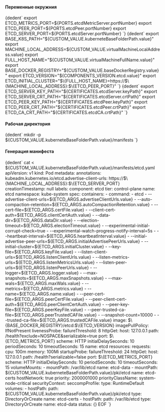 

<h4>Переменные окружния</h4>

<CodeBlock language="bash">
    {dedent`
        export ETCD_METRICS_PORT=${PORTS.etcdMetricServer.portNumber}
        export ETCD_PEER_PORT=${PORTS.etcdPeer.portNumber}
        export ETCD_SERVER_PORT=${PORTS.etcdServer.portNumber}
    `}
</CodeBlock>

<CodeBlock language="bash">
    {dedent`
        export BASE_K8S_PATH="${CUSTOM_VALUE.kuberneteBaseFolderPath.value}"
        export MACHINE_LOCAL_ADDRESS=${CUSTOM_VALUE.virtualMachineLocalAddress.value}
        export FULL_HOST_NAME="${CUSTOM_VALUE.virtualMachineFullName.value}"
        export BASE_DOCKER_REGISTRY="${CUSTOM_VALUE.baseDockerRegistry.value}"
        export ETCD_VERSION="${COMPONENTS_VERSION.etcd.value}"
        export ETCD_INITIAL_CLUSTER="$\{FULL_HOST_NAME}=https://$\{MACHINE_LOCAL_ADDRESS}:$\{ETCD_PEER_PORT}"
    `}
</CodeBlock>

<CodeBlock language="bash">
    {dedent`
        export ETCD_SERVER_KEY_PATH="${CERTIFICATES.etcdServer.keyPath}"
        export ETCD_SERVER_CRT_PATH="${CERTIFICATES.etcdServer.crtPath}"
        export ETCD_PEER_KEY_PATH="${CERTIFICATES.etcdPeer.keyPath}"
        export ETCD_PEER_CRT_PATH="${CERTIFICATES.etcdPeer.crtPath}"
        export ETCD_CA_CRT_PATH="${CERTIFICATES.etcdCA.crtPath}"
    `}
</CodeBlock>

<h4>Рабочая директория</h4>

<CodeBlock language="bash">
    {dedent`
        mkdir -p ${CUSTOM_VALUE.kuberneteBaseFolderPath.value}/manifests
    `}
</CodeBlock>

<h4>Генерация манифеста</h4>

<CodeBlock language="bash">
  {dedent`
    cat <<EOF > ${CUSTOM_VALUE.kuberneteBaseFolderPath.value}/manifests/etcd.yaml
    apiVersion: v1
    kind: Pod
    metadata:
      annotations:
        kubeadm.kubernetes.io/etcd.advertise-client-urls: https://$\{MACHINE_LOCAL_ADDRESS}:$\{ETCD_SERVER_PORT}
      creationTimestamp: null
      labels:
        component: etcd
        tier: control-plane
      name: etcd
      namespace: kube-system
    spec:
      containers:
      - command:
        - etcd
        - --advertise-client-urls=${ETCD_ARGS.advertiseClientUrls.value}
        - --auto-compaction-retention=${ETCD_ARGS.autoCompactionRetention.value}
        - --cert-file=${ETCD_ARGS.certFile.value}
        - --client-cert-auth=${ETCD_ARGS.clientCertAuth.value}
        - --data-dir=${ETCD_ARGS.dataDir.value}
        - --election-timeout=${ETCD_ARGS.electionTimeout.value}
        - --experimental-initial-corrupt-check=true
        - --experimental-watch-progress-notify-interval=5s
        - --heartbeat-interval=${ETCD_ARGS.heartbeatInterval.value}
        - --initial-advertise-peer-urls=${ETCD_ARGS.initialAdvertisePeerUrls.value}
        - --initial-cluster=${ETCD_ARGS.initialCluster.value}
        - --key-file=${ETCD_ARGS.keyFile.value}
        - --listen-client-urls=${ETCD_ARGS.listenClientUrls.value}
        - --listen-metrics-urls=${ETCD_ARGS.listenMetricsUrls.value}
        - --listen-peer-urls=${ETCD_ARGS.listenPeerUrls.value}
        - --logger=${ETCD_ARGS.logger.value}
        - --max-snapshots=${ETCD_ARGS.maxSnapshots.value}
        - --max-wals=${ETCD_ARGS.maxWals.value}
        - --metrics=${ETCD_ARGS.metrics.value}
        - --name=${ETCD_ARGS.name.value}
        - --peer-cert-file=${ETCD_ARGS.peerCertFile.value}
        - --peer-client-cert-auth=${ETCD_ARGS.peerClientCertAuth.value}
        - --peer-key-file=${ETCD_ARGS.peerKeyFile.value}
        - --peer-trusted-ca-file=${ETCD_ARGS.peerTrustedCAFile.value}
        - --snapshot-count=10000
        - --trusted-ca-file=${ETCD_ARGS.trustedCAFile.value}
        image: $\{BASE_DOCKER_REGISTRY}/etcd:$\{ETCD_VERSION}
        imagePullPolicy: IfNotPresent
        livenessProbe:
          failureThreshold: 8
          httpGet:
            host: 127.0.0.1
            path: /health?exclude=NOSPACE&serializable=true
            port: $\{ETCD_METRICS_PORT}
            scheme: HTTP
          initialDelaySeconds: 10
          periodSeconds: 10
          timeoutSeconds: 15
        name: etcd
        resources:
          requests:
            cpu: 100m
            memory: 100Mi
        startupProbe:
          failureThreshold: 24
          httpGet:
            host: 127.0.0.1
            path: /health?serializable=false
            port: $\{ETCD_METRICS_PORT}
            scheme: HTTP
          initialDelaySeconds: 10
          periodSeconds: 10
          timeoutSeconds: 15
        volumeMounts:
        - mountPath: /var/lib/etcd
          name: etcd-data
        - mountPath: ${CUSTOM_VALUE.kuberneteBaseFolderPath.value}/pki/etcd
          name: etcd-certs
      hostNetwork: true
      priority: 2000001000
      priorityClassName: system-node-critical
      securityContext:
        seccompProfile:
          type: RuntimeDefault
      volumes:
      - hostPath:
          path: ${CUSTOM_VALUE.kuberneteBaseFolderPath.value}/pki/etcd
          type: DirectoryOrCreate
        name: etcd-certs
      - hostPath:
          path: /var/lib/etcd
          type: DirectoryOrCreate
        name: etcd-data
    status: {}
    EOF
  `}
</CodeBlock>
